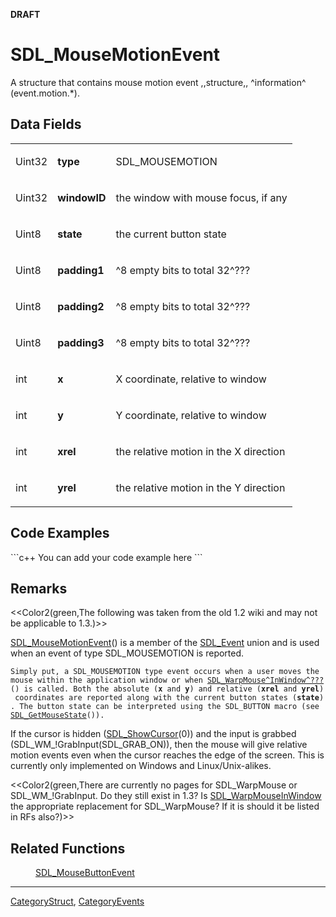 <!-- pragma section-numbers off -->
<!-- pragma disable-camelcase -->
'''DRAFT'''

= SDL_MouseMotionEvent =
A structure that contains mouse motion event ,,structure,, ^information^ (event.motion.*).


== Data Fields ==
{|
|Uint32
|'''type'''
|SDL_MOUSEMOTION
|-
|Uint32
|'''windowID'''
|the window with mouse focus, if any
|-
|Uint8
|'''state'''
|the current button state
|-
|Uint8
|'''padding1'''
|^8 empty bits to total 32^???
|-
|Uint8
|'''padding2'''
|^8 empty bits to total 32^???
|-
|Uint8
|'''padding3'''
|^8 empty bits to total 32^???
|-
|int
|'''x'''
|X coordinate, relative to window
|-
|int
|'''y'''
|Y coordinate, relative to window
|-
|int
|'''xrel'''
|the relative motion in the X direction
|-
|int
|'''yrel'''
|the relative motion in the Y direction
|}


== Code Examples ==
```c++
You can add your code example here
```

== Remarks ==
<<Color2(green,The following was taken from the old 1.2 wiki and may not be applicable to 1.3.)>>

[[SDL_MouseMotionEvent]]() is a member of the [[SDL_Event]] union and is used when an event of type SDL_MOUSEMOTION is reported.
 Simply put, a SDL_MOUSEMOTION type event occurs when a user moves the mouse within the application window or when [[SDL_WarpMouse^InWindow^???]]() is called. Both the absolute ('''x''' and '''y''') and relative ('''xrel''' and '''yrel''') coordinates are reported along with the current button states ('''state'''). The button state can be interpreted using the SDL_BUTTON macro (see [[SDL_GetMouseState]]()).

If the cursor is hidden ([[SDL_ShowCursor]](0)) and the input is grabbed (SDL_WM_!GrabInput(SDL_GRAB_ON)), then the mouse will give relative motion events even when the cursor reaches the edge of the screen. This is currently only implemented on Windows and Linux/Unix-alikes. 

<<Color2(green,There are currently no pages for SDL_WarpMouse or SDL_WM_!GrabInput.  Do they still exist in 1.3?  Is [[SDL_WarpMouseInWindow]] the appropriate replacement for SDL_WarpMouse?  If it is should it be listed in RFs also?)>>

== Related Functions ==
:[[SDL_MouseButtonEvent]]

----
[[CategoryStruct]], [[CategoryEvents]]
